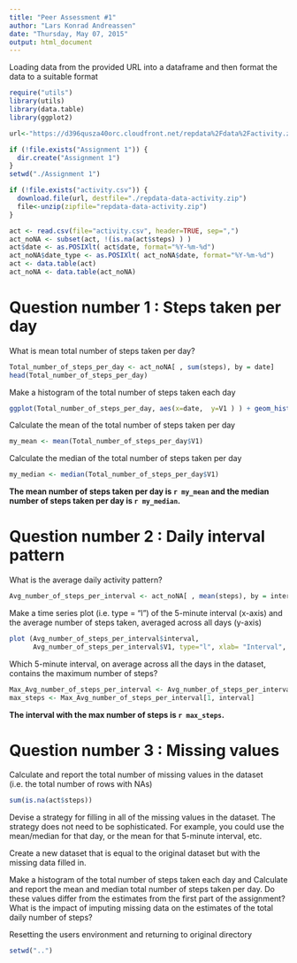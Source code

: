 ```yaml
---
title: "Peer Assessment #1"
author: "Lars Konrad Andreassen"
date: "Thursday, May 07, 2015"
output: html_document
---
```


Loading data from the provided URL into a dataframe and then format the data to a suitable format

``` r
require("utils")
library(utils)
library(data.table)
library(ggplot2)

url<-"https://d396qusza40orc.cloudfront.net/repdata%2Fdata%2Factivity.zip"

if (!file.exists("Assignment 1")) {
  dir.create("Assignment 1")
}
setwd("./Assignment 1")

if (!file.exists("activity.csv")) {
  download.file(url, destfile="./repdata-data-activity.zip")
  file<-unzip(zipfile="repdata-data-activity.zip") 
}

act <- read.csv(file="activity.csv", header=TRUE, sep=",")
act_noNA <- subset(act, !(is.na(act$steps) ) )
act$date <- as.POSIXlt( act$date, format="%Y-%m-%d")
act_noNA$date_type <- as.POSIXlt( act_noNA$date, format="%Y-%m-%d")
act <- data.table(act)
act_noNA <- data.table(act_noNA)
```

# Question number 1 : Steps taken per day
What is mean total number of steps taken per day?
```r
Total_number_of_steps_per_day <- act_noNA[ , sum(steps), by = date]
head(Total_number_of_steps_per_day)
```

Make a histogram of the total number of steps taken each day
```r
ggplot(Total_number_of_steps_per_day, aes(x=date,  y=V1 ) ) + geom_histogram (stat="identity")
```

Calculate the mean of the total number of steps taken per day
```r
my_mean <- mean(Total_number_of_steps_per_day$V1)
```

Calculate the median of the total number of steps taken per day
```r
my_median <- median(Total_number_of_steps_per_day$V1)
```


**The mean number of steps taken per day is `r my_mean` and the median number of steps taken per day is `r my_median`.**


# Question number 2 : Daily interval pattern
What is the average daily activity pattern?
```r
Avg_number_of_steps_per_interval <- act_noNA[ , mean(steps), by = interval]
```

Make a time series plot (i.e. type = "l") of the 5-minute interval (x-axis) and the average number of steps taken, averaged across all days (y-axis)

```r
plot (Avg_number_of_steps_per_interval$interval, 
      Avg_number_of_steps_per_interval$V1, type="l", xlab= "Interval", ylab="Avgerage number of steps")
```

Which 5-minute interval, on average across all the days in the dataset, contains the maximum number of steps?
```r
Max_Avg_number_of_steps_per_interval <- Avg_number_of_steps_per_interval[order(-rank(V1))]
max_steps <- Max_Avg_number_of_steps_per_interval[1, interval]
```


**The interval with the max number of steps is `r max_steps`.**


# Question number 3 : Missing values
Calculate and report the total number of missing values in the dataset (i.e. the total number of rows with NAs)
```r
sum(is.na(act$steps))
```

Devise a strategy for filling in all of the missing values in the dataset. The strategy does not need to be sophisticated. For example, you could use the mean/median for that day, or the mean for that 5-minute interval, etc.

Create a new dataset that is equal to the original dataset but with the missing data filled in.

Make a histogram of the total number of steps taken each day and Calculate and report the mean and median total number of steps taken per day. Do these values differ from the estimates from the first part of the assignment? What is the impact of imputing missing data on the estimates of the total daily number of steps?


Resetting the users environment and returning to original directory
```r
setwd("..") 
```